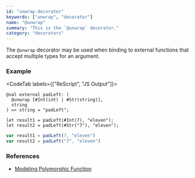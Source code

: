 ```yaml
---
id: "unwrap-decorator"
keywords: ["unwrap", "decorator"]
name: "@unwrap"
summary: "This is the `@unwrap` decorator."
category: "decorators"
---
```


The `@unwrap` decorator may be used when binding to external functions
that accept multiple types for an argument.

### Example

<CodeTab labels={["ReScript", "JS Output"]}>

```res
@val external padLeft: (
  @unwrap [#Int(int) | #Str(string)],
  string
) => string = "padLeft";

let result1 = padLeft(#Int(7), "eleven");
let result2 = padLeft(#Str("7"), "eleven");
```

```js
var result1 = padLeft(7, "eleven")
var result2 = padLeft("7", "eleven")
```

</CodeTab>

### References

- [Modeling Polymorphic Function](/docs/manual/latest/bind-to-js-function#modeling-polymorphic-function)
